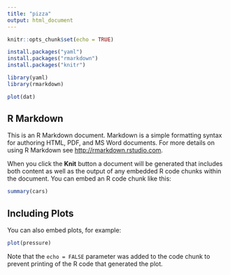 ```yaml
---
title: "pizza"
output: html_document
---
```


```r
knitr::opts_chunk$set(echo = TRUE)

install.packages("yaml")
install.packages("rmarkdown")
install.packages("knitr")

library(yaml)
library(rmarkdown)

plot(dat)
```

## R Markdown

This is an R Markdown document. Markdown is a simple formatting syntax for authoring HTML, PDF, and MS Word documents. For more details on using R Markdown see <http://rmarkdown.rstudio.com>.

When you click the **Knit** button a document will be generated that includes both content as well as the output of any embedded R code chunks within the document. You can embed an R code chunk like this:

```r
summary(cars)
```

## Including Plots

You can also embed plots, for example:

```r
plot(pressure)
```

Note that the `echo = FALSE` parameter was added to the code chunk to prevent printing of the R code that generated the plot.
